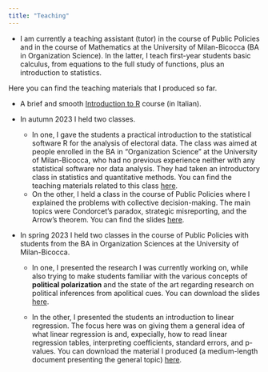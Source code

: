 ```yaml
---
title: "Teaching"
---
```


-   I am currently a teaching assistant (tutor) in the course of Public Policies and in the course of Mathematics at the University of Milan-Bicocca (BA in Organization Science). In the latter, I teach first-year students basic calculus, from equations to the full study of functions, plus an introduction to statistics.

Here you can find the teaching materials that I produced so far.

-   A brief and smooth [Introduction to R](https://github.com/gaetanoscaduto/Laboratorio-R) course (in Italian).

<!-- -->

-   In autumn 2023 I held two classes.

    -   In one, I gave the students a practical introduction to the statistical software R for the analysis of electoral data. The class was aimed at people enrolled in the BA in "Organization Science" at the University of Milan-Bicocca, who had no previous experience neither with any statistical software nor data analysis. They had taken an introductory class in statistics and quantitative methods. You can find the teaching materials related to this class [here](https://github.com/gaetanoscaduto/teaching/tree/main/introduzioneR).
    -   On the other, I held a class in the course of Public Policies where I explained the problems with collective decision-making. The main topics were Condorcet's paradox, strategic misreporting, and the Arrow's theorem. You can find the slides [here](https://minhaskamal.github.io/DownGit/#/home?url=https://github.com/gaetanoscaduto/teaching/tree/main/CondorcetPP).

-   In spring 2023 I held two classes in the course of Public Policies with students from the BA in Organization Sciences at the University of Milan-Bicocca.

    -   In one, I presented the research I was currently working on, while also trying to make students familiar with the various concepts of **political polarization** and the state of the art regarding research on political inferences from apolitical cues. You can download the slides [here](https://minhaskamal.github.io/DownGit/#/home?url=https://github.com/gaetanoscaduto/teaching/tree/main/PolarizzazionePP).

    -   In the other, I presented the students an introduction to linear regression. The focus here was on giving them a general idea of what linear regression is and, expecially, how to read linear regression tables, interpreting coefficients, standard errors, and p-values. You can download the material I produced (a medium-length document presenting the general topic) [here](https://minhaskamal.github.io/DownGit/#/home?url=https://github.com/gaetanoscaduto/teaching/tree/main/Regressione%20PP).
